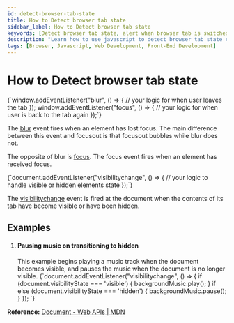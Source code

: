 ```yaml
---
id: detect-browser-tab-state
title: How to Detect browser tab state
sidebar_label: How to Detect browser tab state
keywords: [Detect browser tab state, alert when browser tab is switched]
description: "Learn how to use javascript to detect browser tab state change."
tags: [Browser, Javascript, Web Development, Front-End Development]
---
```


# How to Detect browser tab state


<Tabs>
  <TabItem value="method1" label="Using Blur and Focus Events">
    <CodeBlock language="js">
      {`window.addEventListener("blur", () => {
    // your logic for when user leaves the tab
});
window.addEventListener("focus", () => {
    // your logic for when user is back to the tab again
});`}
    </CodeBlock>

The <a href="https://developer.mozilla.org/en-US/docs/Web/API/Element/blur_event">blur</a> event fires when an element has lost focus. The main difference between this event and focusout is that focusout bubbles while blur does not.

The opposite of blur is <a href="https://developer.mozilla.org/en-US/docs/Web/API/Element/focus_event">focus</a>. The focus event fires when an element has received focus.

  </TabItem>
  <TabItem value="method2" label="Using visibilitychange Event ">
    <CodeBlock language="js">
      {`document.addEventListener("visibilitychange", () => {
    // your logic to handle visible or hidden elements state 
});`}
    </CodeBlock>

The <a href="https://developer.mozilla.org/en-US/docs/Web/API/Document/visibilitychange_event">visibilitychange</a> event is fired at the document when the contents of its tab have become visible or have been hidden.

<h2> Examples </h2>
<ol> 
    <li>
        <h4>Pausing music on transitioning to hidden </h4>
        This example begins playing a music track when the document becomes visible, and pauses the music when the document is no longer visible. 
        <CodeBlock language="js">
            {`document.addEventListener("visibilitychange", () => {
    if (document.visibilityState === 'visible') {
        backgroundMusic.play();
    } if else (document.visibilityState === 'hidden') {
        backgroundMusic.pause();
    }
});
`}
</CodeBlock>
    </li>
</ol>
  </TabItem>
</Tabs>

<span><b>Reference:</b> <a href="https://developer.mozilla.org/en-US/docs/Web/API/Document">Document - Web APIs | MDN </a> </span>
